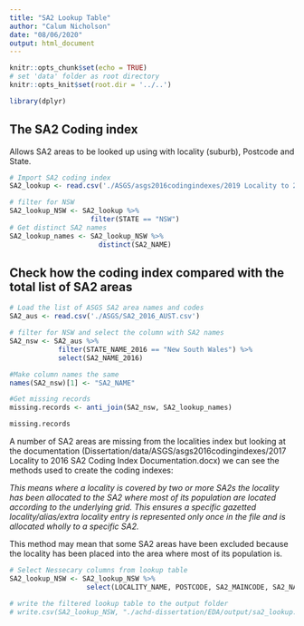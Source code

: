 ```yaml
---
title: "SA2 Lookup Table"
author: "Calum Nicholson"
date: "08/06/2020"
output: html_document
---
```


```r
knitr::opts_chunk$set(echo = TRUE)
# set 'data' folder as root directory
knitr::opts_knit$set(root.dir = '../..')

library(dplyr)
```

## The SA2 Coding index 

Allows SA2 areas to be looked up using with locality (suburb), Postcode and State.
  
``` r
# Import SA2 coding index
SA2_lookup <- read.csv('./ASGS/asgs2016codingindexes/2019 Locality to 2016 SA2 Coding Index.csv')

# filter for NSW
SA2_lookup_NSW <- SA2_lookup %>%
                    filter(STATE == "NSW")
# Get distinct SA2 names
SA2_lookup_names <- SA2_lookup_NSW %>%
                      distinct(SA2_NAME)

```

## Check how the coding index compared with the total list of SA2 areas

``` r
# Load the list of ASGS SA2 area names and codes
SA2_aus <- read.csv('./ASGS/SA2_2016_AUST.csv')

# filter for NSW and select the column with SA2 names
SA2_nsw <- SA2_aus %>%
            filter(STATE_NAME_2016 == "New South Wales") %>%
            select(SA2_NAME_2016)
```


``` r
#Make column names the same
names(SA2_nsw)[1] <- "SA2_NAME"

#Get missing records
missing.records <- anti_join(SA2_nsw, SA2_lookup_names)

missing.records


```


A number of SA2 areas are missing from the localities index but looking at the documentation (Dissertation/data/ASGS/asgs2016codingindexes/2017 Locality to 2016 SA2 Coding Index Documentation.docx) we can see the methods used to create the coding indexes:

_This means where a locality is covered by two or more SA2s the locality has been allocated to the SA2 where most of its population are located according to the underlying grid.  This ensures a specific gazetted locality/alias/extra locality entry is represented only once in the file and is allocated wholly to a specific SA2._

This method may mean that some SA2 areas have been excluded because the locality has been placed into the area where most of its population is.

``` r
# Select Nessecary columns from lookup table
SA2_lookup_NSW <- SA2_lookup_NSW %>%
                   select(LOCALITY_NAME, POSTCODE, SA2_MAINCODE, SA2_NAME)

# write the filtered lookup table to the output folder
# write.csv(SA2_lookup_NSW, "./achd-dissertation/EDA/output/sa2_lookup.csv")


```



